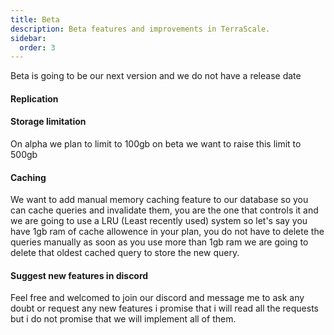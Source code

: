 ```yaml
---
title: Beta
description: Beta features and improvements in TerraScale.
sidebar:
  order: 3
---
```


Beta is going to be our next version and we do not have a release date

#### Replication

#### Storage limitation
On alpha we plan to limit to 100gb on beta we want to raise this limit to 500gb

#### Caching
We want to add manual memory caching feature to our database so you can cache queries and invalidate them,
you are the one that controls it and we are going to use a LRU (Least recently used) system so let's say you have
1gb ram of cache allowence in your plan, you do not have to delete the queries manually as soon as you use more than 1gb ram
we are going to delete that oldest cached query to store the new query.


#### Suggest new features in discord

Feel free and welcomed to join our discord and message me to ask any doubt or request any new features
i promise that i will read all the requests but i do not promise that we will implement all of them.